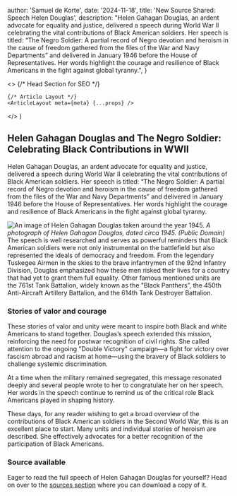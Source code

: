 


  author: 'Samuel de Korte',
  date: '2024-11-18',
  title: 'New Source Shared: Speech Helen Douglas',
  description:
    "Helen Gahagan Douglas, an ardent advocate for equality and justice, delivered a speech during World War II celebrating the vital contributions of Black American soldiers. Her speech is titled: “The Negro Soldier: A partial record of Negro devotion and heroism in the cause of freedom gathered from the files of the War and Navy Departments” and delivered in January 1946 before the House of Representatives. Her words highlight the courage and resilience of Black Americans in the fight against global tyranny.",
}


  <>
    {/* Head Section for SEO */}
    <Head>
      <title>{meta.title}</title>
      <meta name="description" content={meta.description} />
      <link rel="canonical" href="https://www.samueldekorte.com/articles/helen-douglas" />
    </Head>

    {/* Article Layout */}
    <ArticleLayout meta={meta} {...props} />
  </>
)


## Helen Gahagan Douglas and The Negro Soldier: Celebrating Black Contributions in WWII
Helen Gahagan Douglas, an ardent advocate for equality and justice, delivered a speech during World War II celebrating the vital contributions of Black American soldiers. Her speech is titled: “The Negro Soldier: A partial record of Negro devotion and heroism in the cause of freedom gathered from the files of the War and Navy Departments” and delivered in January 1946 before the House of Representatives. Her words highlight the courage and resilience of Black Americans in the fight against global tyranny.

<Image
                src={helen}
                alt="An image of Helen Gahagan Douglas taken around the year 1945."
                sizes="(min-width: 1000px) 32rem, 20rem"
                className="aspect-square rotate-0 rounded-2xl bg-stone-100 object-cover dark:bg-stone-800"
              />
*A photograph of Helen Gahagan Douglas, dated circa 1945. (Public Domain)*  
The speech is well researched and serves as powerful reminders that Black American soldiers were not only instrumental on the battlefield but also represented the ideals of democracy and freedom. From the legendary Tuskegee Airmen in the skies to the brave infantrymen of the 92nd Infantry Division, Douglas emphasized how these men risked their lives for a country that had yet to grant them full equality. Other famous mentioned units are the 761st Tank Battalion, widely known as the "Black Panthers”, the 450th Anti-Aircraft Artillery Battalion, and the 614th Tank Destroyer Battalion.  
### Stories of valor and courage
These stories of valor and unity were meant to inspire both Black and white Americans to stand together. Douglas’s speech extended this mission, reinforcing the need for postwar recognition of civil rights. She called attention to the ongoing "Double Victory" campaign—a fight for victory over fascism abroad and racism at home—using the bravery of Black soldiers to challenge systemic discrimination.  

At a time when the military remained segregated, this message resonated deeply and several people wrote to her to congratulate her on her speech. Her words in the speech continue to remind us of the critical role Black Americans played in shaping history.  

These days, for any reader wishing to get a broad overview of the contributions of Black American soldiers in the Second World War, this is an excellent place to start. Many units and individual stories of heroism are described. She effectively advocates for a better recognition of the participation of Black Americans.
### Source available
Eager to read the full speech of Helen Gahagan Douglas for yourself? Head on over to the [sources section](/sources) where you can download a copy of it.  

